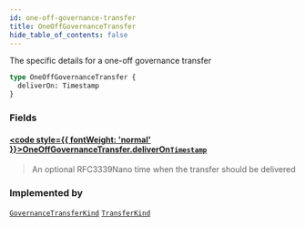 ```yaml
---
id: one-off-governance-transfer
title: OneOffGovernanceTransfer
hide_table_of_contents: false
---
```








The specific details for a one-off governance transfer

```graphql
type OneOffGovernanceTransfer {
  deliverOn: Timestamp
}
```


### Fields

#### [<code style={{ fontWeight: 'normal' }}>OneOffGovernanceTransfer.<b>deliverOn</b></code>](#)<Bullet />[`Timestamp`](/testnet/api/graphql/scalars/timestamp) <Badge class="secondary" text="scalar"/>
> An optional RFC3339Nano time when the transfer should be delivered
> 



### Implemented by

[`GovernanceTransferKind`](/testnet/api/graphql/unions/governance-transfer-kind)  <Badge class="secondary" text="union"/><Bullet />[`TransferKind`](/testnet/api/graphql/unions/transfer-kind)  <Badge class="secondary" text="union"/>



